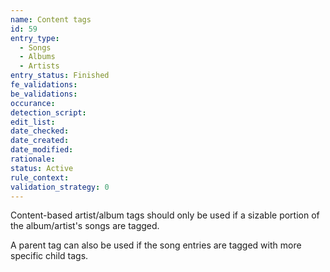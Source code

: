 ```yaml
---
name: Content tags
id: 59
entry_type:
  - Songs
  - Albums
  - Artists
entry_status: Finished
fe_validations:
be_validations:
occurance:
detection_script:
edit_list: 
date_checked:
date_created:
date_modified:
rationale:
status: Active
rule_context:
validation_strategy: 0
---
```

Content-based artist/album tags should only be used if a sizable portion of the album/artist's songs are tagged.

A parent tag can also be used if the song entries are tagged with more specific child tags.